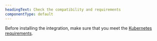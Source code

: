 ```yaml
---
headingText: Check the compatibility and requirements
componentType: default
---
```



Before installing the integration, make sure that you meet the [Kubernetes requirements](/docs/kubernetes-pixie/kubernetes-integration/get-started/kubernetes-integration-compatibility-requirements/).

